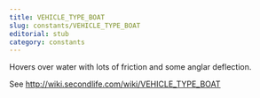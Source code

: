 ```yaml
---
title: VEHICLE_TYPE_BOAT
slug: constants/VEHICLE_TYPE_BOAT
editorial: stub
category: constants
---
```


<LSLConstant name="VEHICLE_TYPE_BOAT"/>

Hovers over water with lots of friction and some anglar deflection.

See http://wiki.secondlife.com/wiki/VEHICLE_TYPE_BOAT
